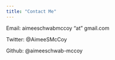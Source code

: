 ---
title: "Contact Me"
---




Email: aimeeschwabmccoy "at" gmail.com 

Twitter: @AimeeSMcCoy

Github: @aimeeschwab-mccoy
